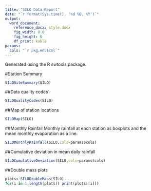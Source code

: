 ---
title: "SILO Data Report"
date: "`r format(Sys.time(), '%d %B, %Y')`"
output: 
  word_document:
    reference_docx: style.docx
    fig_width: 8.8
    fig_height: 6
    df_print: kable
params:
  cols: "`r pkg.env$col`"
---

Generated using the R swtools package.

#Station Summary
```{r echo=FALSE}
SILOSiteSummary(SILO)
```
##Data quality codes
```{r echo=FALSE}
SILOQualityCodes(SILO)
```

##Map of station locations
```{r echo=FALSE, warning=FALSE, message=FALSE}
SILOMap(SILO)
```

##Monthly Rainfall
Monthly rainfall at each station as boxplots and the mean monthly evaporation as a line.
```{r echo=FALSE}
SILOMonthlyRainfall(SILO,cols=params$cols)
```

##Cumulative deviation in mean daily rainfall
```{r echo=FALSE}
SILOCumulativeDeviation(SILO,cols=params$cols)
```

##Double mass plots
```{r echo=FALSE}
plots<-SILODoubleMass(SILO)
for(i in 1:length(plots)) print(plots[[i]])
```

